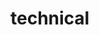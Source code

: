# technical


<ul className="grid grid-cols-1 md:grid-cols-2 lg:grid-cols-3 xl:grid-cols-4 gap-4 -ml-6">
<ReferenceCard
    title="ad"
    description="The Accumulation/Distribution Line. Similar to the On Balance Volume (OBV). Sums the volume times +1/-1 based on..."
    url="/platform/reference/technical/ad"
    command="true"
/>
<ReferenceCard
    title="adosc"
    description="Accumulation/Distribution Oscillator. Also known as the Chaikin Oscillator. Essentially a momentum indicator, but..."
    url="/platform/reference/technical/adosc"
    command="true"
/>
<ReferenceCard
    title="adx"
    description="ADX. The ADX is a Welles Wilder style moving average of the Directional Movement Index (DX). The values range..."
    url="/platform/reference/technical/adx"
    command="true"
/>
<ReferenceCard
    title="aroon"
    description="Aroon Indicator. The word aroon is Sanskrit for 'dawn's early light.' The Aroon indicator attempts to show when a..."
    url="/platform/reference/technical/aroon"
    command="true"
/>
<ReferenceCard
    title="atr"
    description="Average True Range. Used to measure volatility, especially volatility caused by gaps or limit moves. Parameters..."
    url="/platform/reference/technical/atr"
    command="true"
/>
<ReferenceCard
    title="bbands"
    description="Bollinger Bands. Consist of three lines. The middle band is a simple moving average (generally 20 periods) of the..."
    url="/platform/reference/technical/bbands"
    command="true"
/>
<ReferenceCard
    title="cci"
    description="Commodity Channel Index (CCI). The CCI is designed to detect beginning and ending market trends. The range of 100..."
    url="/platform/reference/technical/cci"
    command="true"
/>
<ReferenceCard
    title="cg"
    description="Center of Gravity. The Center of Gravity indicator, in short, is used to anticipate future price movements and to..."
    url="/platform/reference/technical/cg"
    command="true"
/>
<ReferenceCard
    title="clenow"
    description="Clenow Volatility Adjusted Momentum. Parameters ---------- data : List[Data] List of data to be used for the..."
    url="/platform/reference/technical/clenow"
    command="true"
/>
<ReferenceCard
    title="cones"
    description="Calculate the realized volatility quantiles over rolling windows of time. The model for calculating volatility is..."
    url="/platform/reference/technical/cones"
    command="true"
/>
<ReferenceCard
    title="demark"
    description="Demark sequential indicator. Parameters ---------- data : List[Data] List of data to be used for the calculation...."
    url="/platform/reference/technical/demark"
    command="true"
/>
<ReferenceCard
    title="donchian"
    description="Donchian Channels. Three lines generated by moving average calculations that comprise an indicator formed by..."
    url="/platform/reference/technical/donchian"
    command="true"
/>
<ReferenceCard
    title="ema"
    description="Exponential Moving Average. EMA is a cumulative calculation, including all data. Past values have a diminishing..."
    url="/platform/reference/technical/ema"
    command="true"
/>
<ReferenceCard
    title="fib"
    description="Create Fibonacci Retracement Levels. Parameters ---------- data : List[Data] List of data to apply the indicator..."
    url="/platform/reference/technical/fib"
    command="true"
/>
<ReferenceCard
    title="fisher"
    description="Fisher Transform. A technical indicator created by John F. Ehlers that converts prices into a Gaussian normal..."
    url="/platform/reference/technical/fisher"
    command="true"
/>
<ReferenceCard
    title="hma"
    description="The Hull Moving Average. Solves the age old dilemma of making a moving average more responsive to current price..."
    url="/platform/reference/technical/hma"
    command="true"
/>
<ReferenceCard
    title="ichimoku"
    description="The Ichimoku Cloud. Also known as Ichimoku Kinko Hyo, is a versatile indicator that defines support and..."
    url="/platform/reference/technical/ichimoku"
    command="true"
/>
<ReferenceCard
    title="kc"
    description="Keltner Channels. Keltner Channels are volatility-based bands that are placed on either side of an asset's price..."
    url="/platform/reference/technical/kc"
    command="true"
/>
<ReferenceCard
    title="macd"
    description="The Moving Average Convergence Divergence (MACD). Difference between two Exponential Moving Averages. The Signal..."
    url="/platform/reference/technical/macd"
    command="true"
/>
<ReferenceCard
    title="obv"
    description="On Balance Volume (OBV). Is a cumulative total of the up and down volume. When the close is higher than the..."
    url="/platform/reference/technical/obv"
    command="true"
/>
<ReferenceCard
    title="rsi"
    description="Relative Strength Index (RSI). RSI calculates a ratio of the recent upward price movements to the absolute price..."
    url="/platform/reference/technical/rsi"
    command="true"
/>
<ReferenceCard
    title="sma"
    description="Simple Moving Average. Moving Averages are used to smooth the data in an array to help eliminate noise and..."
    url="/platform/reference/technical/sma"
    command="true"
/>
<ReferenceCard
    title="stoch"
    description="Stochastic Oscillator. The Stochastic Oscillator measures where the close is in relation to the recent trading..."
    url="/platform/reference/technical/stoch"
    command="true"
/>
<ReferenceCard
    title="vwap"
    description="The Volume Weighted Average Price. Measures the average typical price by volume. It is typically used with..."
    url="/platform/reference/technical/vwap"
    command="true"
/>
<ReferenceCard
    title="wma"
    description="Weighted Moving Average. A Weighted Moving Average puts more weight on recent data and less on past data. This is..."
    url="/platform/reference/technical/wma"
    command="true"
/>
<ReferenceCard
    title="zlma"
    description="The zero lag exponential moving average (ZLEMA). Created by John Ehlers and Ric Way. The idea is do a regular..."
    url="/platform/reference/technical/zlma"
    command="true"
/>
</ul>
